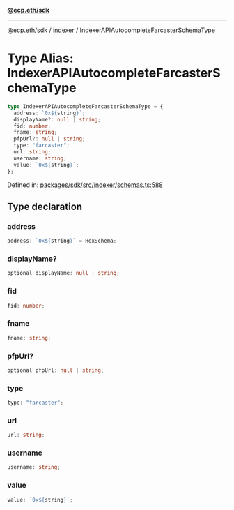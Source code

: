 [**@ecp.eth/sdk**](../../index.mdx)

***

[@ecp.eth/sdk](/sdk-reference/index.mdx) / [indexer](/sdk-reference/indexer/index.mdx) / IndexerAPIAutocompleteFarcasterSchemaType

# Type Alias: IndexerAPIAutocompleteFarcasterSchemaType

```ts
type IndexerAPIAutocompleteFarcasterSchemaType = {
  address: `0x${string}`;
  displayName?: null | string;
  fid: number;
  fname: string;
  pfpUrl?: null | string;
  type: "farcaster";
  url: string;
  username: string;
  value: `0x${string}`;
};
```

Defined in: [packages/sdk/src/indexer/schemas.ts:588](https://github.com/ecp-eth/comments-monorepo/blob/main/packages/sdk/src/indexer/schemas.ts#L588)

## Type declaration

### address

```ts
address: `0x${string}` = HexSchema;
```

### displayName?

```ts
optional displayName: null | string;
```

### fid

```ts
fid: number;
```

### fname

```ts
fname: string;
```

### pfpUrl?

```ts
optional pfpUrl: null | string;
```

### type

```ts
type: "farcaster";
```

### url

```ts
url: string;
```

### username

```ts
username: string;
```

### value

```ts
value: `0x${string}`;
```
